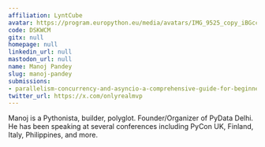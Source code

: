 ```yaml
---
affiliation: LyntCube
avatar: https://program.europython.eu/media/avatars/IMG_9525_copy_iBGccR7.JPG
code: DSKWCM
gitx: null
homepage: null
linkedin_url: null
mastodon_url: null
name: Manoj Pandey
slug: manoj-pandey
submissions:
- parallelism-concurrency-and-asyncio-a-comprehensive-guide-for-beginners
twitter_url: https://x.com/onlyrealmvp
---
```


Manoj is a Pythonista, builder, polyglot. Founder/Organizer of PyData Delhi.  He has been speaking at several conferences including PyCon UK, Finland, Italy, Philippines, and more.
